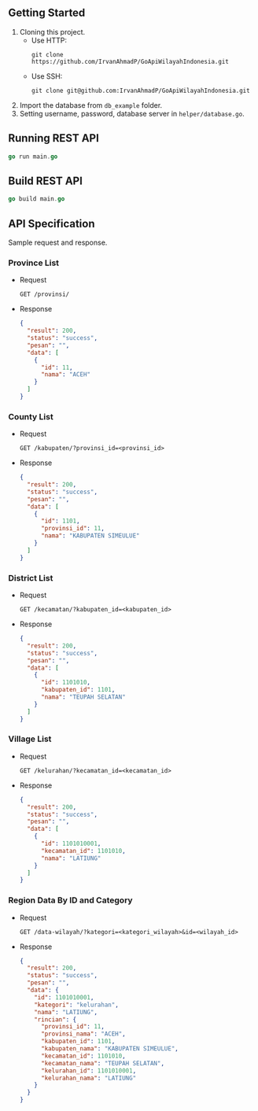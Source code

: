 
## Getting Started

1. Cloning this project.
   - Use HTTP:
     ```
     git clone https://github.com/IrvanAhmadP/GoApiWilayahIndonesia.git
     ```
   - Use SSH:
     ```
     git clone git@github.com:IrvanAhmadP/GoApiWilayahIndonesia.git
     ```
2. Import the database from `db_example` folder.
3. Setting username, password, database server in `helper/database.go`.

## Running REST API

```go
go run main.go
```

## Build REST API

```go
go build main.go
```

## API Specification

Sample request and response.

### Province List

- Request

  `GET /provinsi/`

- Response

  ```json
  {
    "result": 200,
    "status": "success",
    "pesan": "",
    "data": [
      {
        "id": 11,
        "nama": "ACEH"
      }
    ]
  }
  ```

### County List

- Request

  `GET /kabupaten/?provinsi_id=<provinsi_id>`

- Response

  ```json
  {
    "result": 200,
    "status": "success",
    "pesan": "",
    "data": [
      {
        "id": 1101,
        "provinsi_id": 11,
        "nama": "KABUPATEN SIMEULUE"
      }
    ]
  }
  ```

### District List

- Request

  `GET /kecamatan/?kabupaten_id=<kabupaten_id>`

- Response

  ```json
  {
    "result": 200,
    "status": "success",
    "pesan": "",
    "data": [
      {
        "id": 1101010,
        "kabupaten_id": 1101,
        "nama": "TEUPAH SELATAN"
      }
    ]
  }
  ```

### Village List

- Request

  `GET /kelurahan/?kecamatan_id=<kecamatan_id>`

- Response

  ```json
  {
    "result": 200,
    "status": "success",
    "pesan": "",
    "data": [
      {
        "id": 1101010001,
        "kecamatan_id": 1101010,
        "nama": "LATIUNG"
      }
    ]
  }
  ```

### Region Data By ID and Category

- Request

  `GET /data-wilayah/?kategori=<kategori_wilayah>&id=<wilayah_id>`

- Response

  ```json
  {
    "result": 200,
    "status": "success",
    "pesan": "",
    "data": {
      "id": 1101010001,
      "kategori": "kelurahan",
      "nama": "LATIUNG",
      "rincian": {
        "provinsi_id": 11,
        "provinsi_nama": "ACEH",
        "kabupaten_id": 1101,
        "kabupaten_nama": "KABUPATEN SIMEULUE",
        "kecamatan_id": 1101010,
        "kecamatan_nama": "TEUPAH SELATAN",
        "kelurahan_id": 1101010001,
        "kelurahan_nama": "LATIUNG"
      }
    }
  }
  ```


